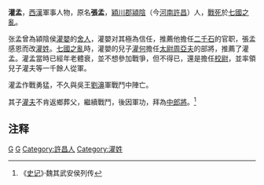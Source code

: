 '''灌孟'''，[[西漢|西漢]]軍事人物，原名'''張孟'''，[[穎川郡|穎川郡]][[潁陰|潁陰]]（今[[河南|河南]][[許昌|許昌]]）人，[[戰死|戰死]]於[[七國之亂|七國之亂]]。

张孟曾為潁陰侯[[灌嬰|灌嬰]]的[[舍人|舍人]]，灌嬰对其極為信任，推薦他擔任[[二千石|二千石]]的官职​​，張孟感恩而改[[灌姓|灌姓]]。[[七國之亂|七國之亂]]時，灌嬰的兒子[[灌何|灌何]]擔任[[太尉|太尉]][[周亞夫|周亞夫]]的部將，推薦了灌孟。灌孟當時已經年老體衰，並不想參加戰爭，但不得已，還是擔任[[校尉|校尉]]，並率領兒子灌夫等一千餘人從軍。

灌孟作戰勇猛，不久與吳王[[劉濞|劉濞]]軍戰鬥中陣亡。

其子[[灌夫|灌夫]]不肯返鄉葬父，繼續戰鬥，後因軍功，拜為[[中郎將|中郎將]]。<ref>《[[史记|史记]]》·魏其武安侯列传</ref>

==注释==
{{Reflist}}

[[Category:西汉軍事人物|G]]
[[Category:西汉政治人物|G]]
[[Category:許昌人|Category:許昌人]]
[[Category:灌姓|Category:灌姓]]